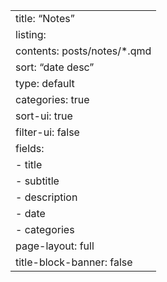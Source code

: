 ---
title: "Notes"
listing:
  contents: posts/notes/*.qmd
  sort: "date desc"
  type: default
  categories: true
  sort-ui: true
  filter-ui: false
  fields: 
    - title
    - subtitle
    - description
    - date
    - categories
page-layout: full
title-block-banner: false
---